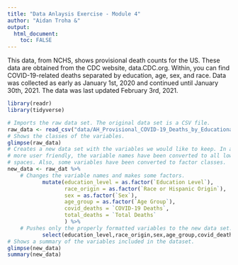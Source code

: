 ```yaml
---
title: "Data Anlaysis Exercise - Module 4"
author: "Aidan Troha &"
output:
  html_document:
    toc: FALSE
---
```


This data, from NCHS, shows provisional death counts for the US. These data are obtained from the CDC website, data.CDC.org. Within, you can find COVID-19-related deaths separated by education, age, sex, and race. Data was collected as early as January 1st, 2020 and continued until January 30th, 2021. The data was last updated February 3rd, 2021.
```r
library(readr)
library(tidyverse)
```

```r
# Imports the raw data set. The original data set is a CSV file.
raw_data <- read_csv("data/AH_Provisional_COVID-19_Deaths_by_Educational_Attainment__Race__Sex__and_Age.csv")
# Shows the classes of the variables.
glimpse(raw_data)
# Creates a new data set with the variables we would like to keep. In an effort to be 
# more user friendly, the variable names have been converted to all lowercase with no 
# spaces. Also, some variables have been converted to factor classes.
new_data <- raw_dat %>%
    # Changes the variable names and makes some factors.
           mutate(education_level = as.factor(`Education Level`),
                  race_origin = as.factor(`Race or Hispanic Origin`),
                  sex = as.factor(`Sex`),
                  age_group = as.factor(`Age Group`),
                  covid_deaths = `COVID-19 Deaths`,
                  total_deaths = `Total Deaths`
                  ) %>%
    # Pushes only the properly formatted variables to the new data set.
           select(education_level,race_origin,sex,age_group,covid_deaths,total_deaths)
# Shows a summary of the variables included in the dataset.
glimpse(new_data)
summary(new_data)
```